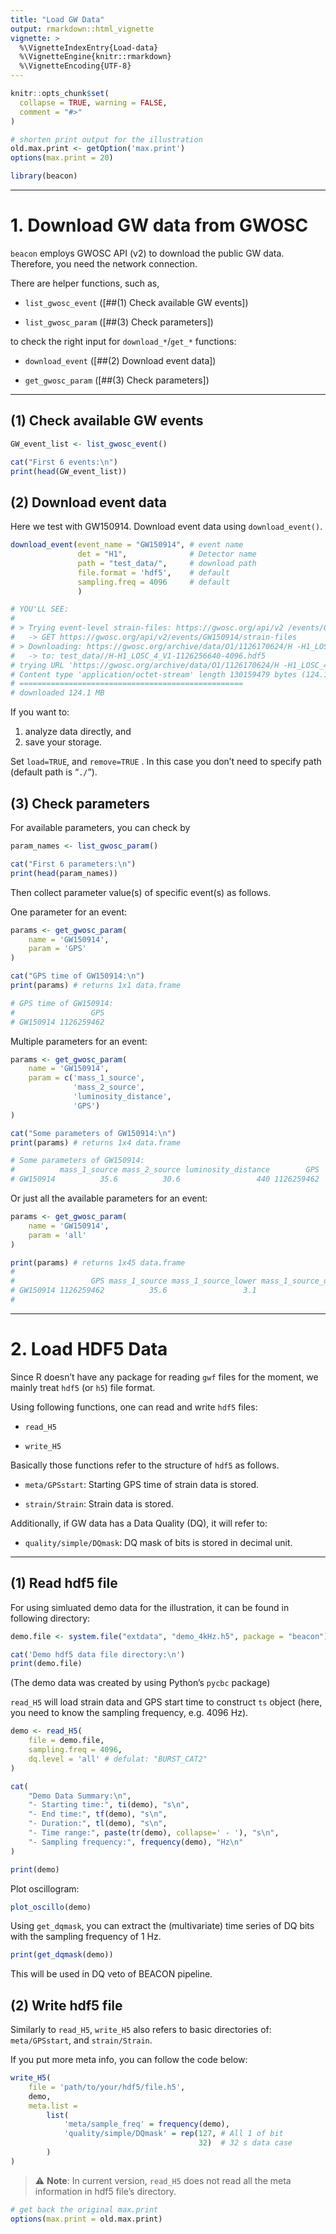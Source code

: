 ```yaml
---
title: "Load GW Data"
output: rmarkdown::html_vignette
vignette: >
  %\VignetteIndexEntry{Load-data}
  %\VignetteEngine{knitr::rmarkdown}
  %\VignetteEncoding{UTF-8}
---
```


```r
knitr::opts_chunk$set(
  collapse = TRUE, warning = FALSE,
  comment = "#>"
)

# shorten print output for the illustration
old.max.print <- getOption('max.print')
options(max.print = 20)
```

```r
library(beacon)
```

------------------------------------------------------------------------

# 1. Download GW data from GWOSC

`beacon` employs GWOSC API (v2) to download the public GW data. Therefore, you need the network connection.

There are helper functions, such as,

-   `list_gwosc_event` ([\##(1) Check available GW events])

-   `list_gwosc_param` ([\##(3) Check parameters])

to check the right input for `download_*`/`get_*` functions:

-   `download_event` ([\##(2) Download event data])

-   `get_gwosc_param` ([\##(3) Check parameters])

------------------------------------------------------------------------

## (1) Check available GW events

```r
GW_event_list <- list_gwosc_event()

cat("First 6 events:\n")
print(head(GW_event_list))
```

## (2) Download event data

Here we test with GW150914. Download event data using `download_event()`.

```r
download_event(event_name = "GW150914", # event name
               det = "H1",              # Detector name
               path = "test_data/",     # download path
               file.format = 'hdf5',    # default
               sampling.freq = 4096     # default
               )

# YOU'LL SEE:
#
# > Trying event-level strain-files: https://gwosc.org/api/v2 /events/GW150914/strain-files
#   -> GET https://gwosc.org/api/v2/events/GW150914/strain-files
# > Downloading: https://gwosc.org/archive/data/O1/1126170624/H -H1_LOSC_4_V1-1126256640-4096.hdf5
#   -> to: test_data//H-H1_LOSC_4_V1-1126256640-4096.hdf5
# trying URL 'https://gwosc.org/archive/data/O1/1126170624/H -H1_LOSC_4_V1-1126256640-4096.hdf5'
# Content type 'application/octet-stream' length 130159479 bytes (124.1 MB)
# ==================================================
# downloaded 124.1 MB
```

If you want to:

1.  analyze data directly, and
2.  save your storage.

Set `load=TRUE`, and `remove=TRUE` . In this case you don't need to specify path (default path is "`./` ").

## (3) Check parameters

For available parameters, you can check by

```r
param_names <- list_gwosc_param()

cat("First 6 parameters:\n")
print(head(param_names))
```

Then collect parameter value(s) of specific event(s) as follows.

One parameter for an event:

```r
params <- get_gwosc_param(
    name = 'GW150914',
    param = 'GPS'
)

cat("GPS time of GW150914:\n")
print(params) # returns 1x1 data.frame

# GPS time of GW150914:
#                 GPS
# GW150914 1126259462
```

Multiple parameters for an event:

```r
params <- get_gwosc_param(
    name = 'GW150914',
    param = c('mass_1_source',
              'mass_2_source',
              'luminosity_distance',
              'GPS')
)

cat("Some parameters of GW150914:\n")
print(params) # returns 1x4 data.frame

# Some parameters of GW150914:
#          mass_1_source mass_2_source luminosity_distance        GPS
# GW150914          35.6          30.6                 440 1126259462
```

Or just all the available parameters for an event:

```r
params <- get_gwosc_param(
    name = 'GW150914',
    param = 'all'
)

print(params) # returns 1x45 data.frame
#
#                 GPS mass_1_source mass_1_source_lower mass_1_source_upper mass_1_source_unit ...
# GW150914 1126259462          35.6                 3.1                 4.7              M_sun ...
# 
```

------------------------------------------------------------------------

# 2. Load HDF5 Data

Since R doesn't have any package for reading `gwf` files for the moment, we mainly treat `hdf5` (or `h5`) file format.

Using following functions, one can read and write `hdf5` files:

-   `read_H5`

-   `write_H5`

Basically those functions refer to the structure of `hdf5` as follows.

-   `meta/GPSstart`: Starting GPS time of strain data is stored.

-   `strain/Strain`: Strain data is stored.

Additionally, if GW data has a Data Quality (DQ), it will refer to:

-   `quality/simple/DQmask`: DQ mask of bits is stored in decimal unit.

------------------------------------------------------------------------

## (1) Read hdf5 file

For using simluated demo data for the illustration, it can be found in following directory:

```r
demo.file <- system.file("extdata", "demo_4kHz.h5", package = "beacon")

cat('Demo hdf5 data file directory:\n')
print(demo.file)
```

(The demo data was created by using Python's `pycbc` package)

`read_H5` will load strain data and GPS start time to construct `ts` object (here, you need to know the sampling frequency, e.g. 4096 Hz).

```r
demo <- read_H5(
    file = demo.file, 
    sampling.freq = 4096,
    dq.level = 'all' # defulat: "BURST_CAT2"
)
```

```r
cat(
    "Demo Data Summary:\n",
    "- Starting time:", ti(demo), "s\n",
    "- End time:", tf(demo), "s\n",
    "- Duration:", tl(demo), "s\n",
    "- Time range:", paste(tr(demo), collapse=' - '), "s\n",
    "- Sampling frequency:", frequency(demo), "Hz\n"
)
```

```r
print(demo)
```

Plot oscillogram:

```r
plot_oscillo(demo)
```

Using `get_dqmask`, you can extract the (multivariate) time series of DQ bits with the sampling frequency of 1 Hz.

```r
print(get_dqmask(demo))
```

This will be used in DQ veto of BEACON pipeline.

## (2) Write hdf5 file

Similarly to `read_H5`, `write_H5` also refers to basic directories of: `meta/GPSstart`, and `strain/Strain`.

If you put more meta info, you can follow the code below:

```r
write_H5(
    file = 'path/to/your/hdf5/file.h5',
    demo,
    meta.list = 
        list(
            'meta/sample_freq' = frequency(demo),
            'quality/simple/DQmask' = rep(127, # All 1 of bit
                                          32)  # 32 s data case
        )
)
```

> ⚠️ **Note**: In current version, `read_H5` does not read all the meta information in hdf5 file's directory.

```r
# get back the original max.print
options(max.print = old.max.print)
```
